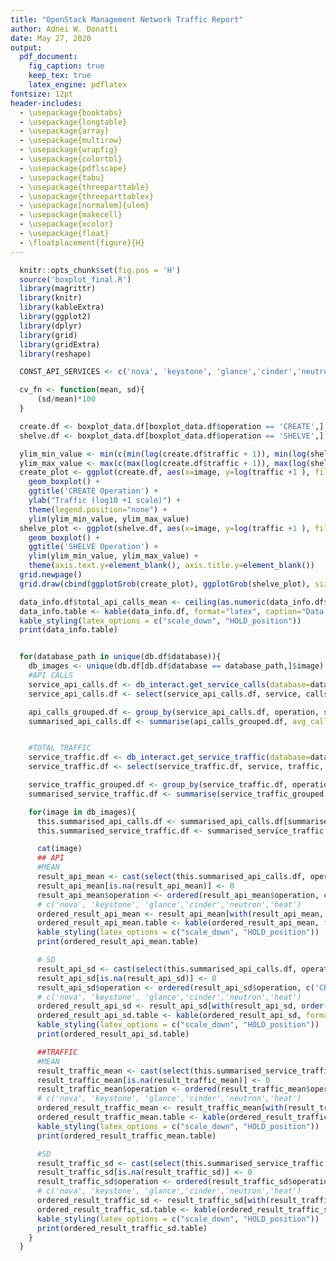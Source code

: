 ```yaml
---
title: "OpenStack Management Network Traffic Report"
author: Adnei W. Donatti
date: May 27, 2020
output:
  pdf_document:
    fig_caption: true
    keep_tex: true
    latex_engine: pdflatex
fontsize: 12pt
header-includes:
  - \usepackage{booktabs}
  - \usepackage{longtable}
  - \usepackage{array}
  - \usepackage{multirow}
  - \usepackage{wrapfig}
  - \usepackage{colortbl}
  - \usepackage{pdflscape}
  - \usepackage{tabu}
  - \usepackage{threeparttable}
  - \usepackage{threeparttablex}
  - \usepackage[normalem]{ulem}
  - \usepackage{makecell}
  - \usepackage{xcolor}
  - \usepackage{float}
  - \floatplacement{figure}{H}
---
```


```r
  knitr::opts_chunk$set(fig.pos = 'H')
  source('boxplot_final.R')
  library(magrittr)
  library(knitr)
  library(kableExtra)
  library(ggplot2)
  library(dplyr)
  library(grid)
  library(gridExtra)
  library(reshape)

```

```r

  CONST_API_SERVICES <- c('nova', 'keystone', 'glance','cinder','neutron','heat')

  cv_fn <- function(mean, sd){
      (sd/mean)*100
  }

  create.df <- boxplot_data.df[boxplot_data.df$operation == 'CREATE',]
  shelve.df <- boxplot_data.df[boxplot_data.df$operation == 'SHELVE',]

  ylim_min_value <- min(c(min(log(create.df$traffic + 1)), min(log(shelve.df$traffic + 1))) )
  ylim_max_value <- max(c(max(log(create.df$traffic + 1)), max(log(shelve.df$traffic + 1))) )
  create_plot <- ggplot(create.df, aes(x=image, y=log(traffic +1 ), fill=image)) +
    geom_boxplot() +
    ggtitle('CREATE Operation') +
    ylab("Traffic (log10 +1 scale)") +
    theme(legend.position="none") +
    ylim(ylim_min_value, ylim_max_value)
  shelve_plot <- ggplot(shelve.df, aes(x=image, y=log(traffic +1 ), fill=image)) +
    geom_boxplot() +
    ggtitle('SHELVE Operation') +
    ylim(ylim_min_value, ylim_max_value) +
    theme(axis.text.y=element_blank(), axis.title.y=element_blank())
  grid.newpage()
  grid.draw(cbind(ggplotGrob(create_plot), ggplotGrob(shelve_plot), size = "last"))

  data_info.df$total_api_calls_mean <- ceiling(as.numeric(data_info.df$total_api_calls_mean))
  data_info.table <- kable(data_info.df, format="latex", caption="Data Information") %>%
  kable_styling(latex_options = c("scale_down", "HOLD_position"))
  print(data_info.table)


  for(database_path in unique(db.df$database)){
    db_images <- unique(db.df[db.df$database == database_path,]$image)
    #API CALLS
    service_api_calls.df <- db_interact.get_service_calls(database=database_path)
    service_api_calls.df <- select(service_api_calls.df, service, calls, operation, image)

    api_calls_grouped.df <- group_by(service_api_calls.df, operation, service, image)
    summarised_api_calls.df <- summarise(api_calls_grouped.df, avg_calls = ceiling(mean(calls)), sd = sd(calls))


    #TOTAL TRAFFIC
    service_traffic.df <- db_interact.get_service_traffic(database=database_path)
    service_traffic.df <- select(service_traffic.df, service, traffic, operation, image)

    service_traffic_grouped.df <- group_by(service_traffic.df, operation, service, image)
    summarised_service_traffic.df <- summarise(service_traffic_grouped.df, avg_traffic = mean(traffic), sd = sd(traffic))

    for(image in db_images){
      this.summarised_api_calls.df <- summarised_api_calls.df[summarised_api_calls.df$image == image, ]
      this.summarised_service_traffic.df <- summarised_service_traffic.df[summarised_service_traffic.df$image == image, ]

      cat(image)
      ## API
      #MEAN
      result_api_mean <- cast(select(this.summarised_api_calls.df, operation, service, avg_calls), operation~service, fun.aggregate = sum)
      result_api_mean[is.na(result_api_mean)] <- 0
      result_api_mean$operation <- ordered(result_api_mean$operation, c('CREATE', 'SUSPEND', 'RESUME', 'STOP', 'SHELVE') )
      # c('nova', 'keystone', 'glance','cinder','neutron','heat')
      ordered_result_api_mean <- result_api_mean[with(result_api_mean, order(operation, nova, keystone, glance, neutron)),]
      ordered_result_api_mean.table <- kable(ordered_result_api_mean, format="latex", caption="API Calls Average") %>%
      kable_styling(latex_options = c("scale_down", "HOLD_position"))
      print(ordered_result_api_mean.table)

      # SD
      result_api_sd <- cast(select(this.summarised_api_calls.df, operation, service, sd), operation~service, fun.aggregate = sum)
      result_api_sd[is.na(result_api_sd)] <- 0
      result_api_sd$operation <- ordered(result_api_sd$operation, c('CREATE', 'SUSPEND', 'RESUME', 'STOP', 'SHELVE') )
      # c('nova', 'keystone', 'glance','cinder','neutron','heat')
      ordered_result_api_sd <- result_api_sd[with(result_api_sd, order(operation, nova, keystone, glance, neutron)),]
      ordered_result_api_sd.table <- kable(ordered_result_api_sd, format="latex", caption="API Calls Standard Deviation") %>%
      kable_styling(latex_options = c("scale_down", "HOLD_position"))
      print(ordered_result_api_sd.table)

      ##TRAFFIC
      #MEAN
      result_traffic_mean <- cast(select(this.summarised_service_traffic.df, operation, service, avg_traffic), operation~service, fun.aggregate = sum)
      result_traffic_mean[is.na(result_traffic_mean)] <- 0
      result_traffic_mean$operation <- ordered(result_traffic_mean$operation, c('CREATE', 'SUSPEND', 'RESUME', 'STOP', 'SHELVE') )
      # c('nova', 'keystone', 'glance','cinder','neutron','heat')
      ordered_result_traffic_mean <- result_traffic_mean[with(result_traffic_mean, order(operation, nova, keystone, glance, neutron)),]
      ordered_result_traffic_mean.table <- kable(ordered_result_traffic_mean, format="latex", caption="Total Traffic Average (MB)") %>%
      kable_styling(latex_options = c("scale_down", "HOLD_position"))
      print(ordered_result_traffic_mean.table)

      #SD
      result_traffic_sd <- cast(select(this.summarised_service_traffic.df, operation, service, sd), operation~service, fun.aggregate = sum)
      result_traffic_sd[is.na(result_traffic_sd)] <- 0
      result_traffic_sd$operation <- ordered(result_traffic_sd$operation, c('CREATE', 'SUSPEND', 'RESUME', 'STOP', 'SHELVE') )
      # c('nova', 'keystone', 'glance','cinder','neutron','heat')
      ordered_result_traffic_sd <- result_traffic_sd[with(result_traffic_sd, order(operation, nova, keystone, glance, neutron)),]
      ordered_result_traffic_sd.table <- kable(ordered_result_traffic_sd, format="latex", caption="Total Traffic Standard Deviation") %>%
      kable_styling(latex_options = c("scale_down", "HOLD_position"))
      print(ordered_result_traffic_sd.table)
    }
  }
```
